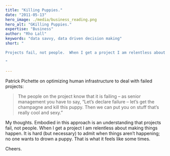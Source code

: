 ```yaml
---
title: "Killing Puppies."
date: "2011-05-13"
hero_image: ./media/business_reading.png
hero_alt: "GKilling Puppies."
expertise: "Business"
author: "Rho Lall"
keywords: "data savvy, data driven decision making"
short: "

Projects fail, not people.  When I get a project I am relentless about making things happen.  It is hard (but necessary) to admit when things aren’t happening; no one wants to drown a puppy.  That is what it feels like some times.

"

---
```

Patrick Pichette on optimizing human infrastructure to deal with failed projects:

>The people on the project know that it is failing – as senior management you have to say, “Let’s declare failure – let’s get the champagne and kill this puppy.  Then we can put you on stuff that’s really cool and sexy.”

My thoughts.  Embodied in this approach is an understanding that projects fail, not people.  When I get a project I am relentless about making things happen.  It is hard (but necessary) to admit when things aren’t happening; no one wants to drown a puppy.  That is what it feels like some times.

Cheers.